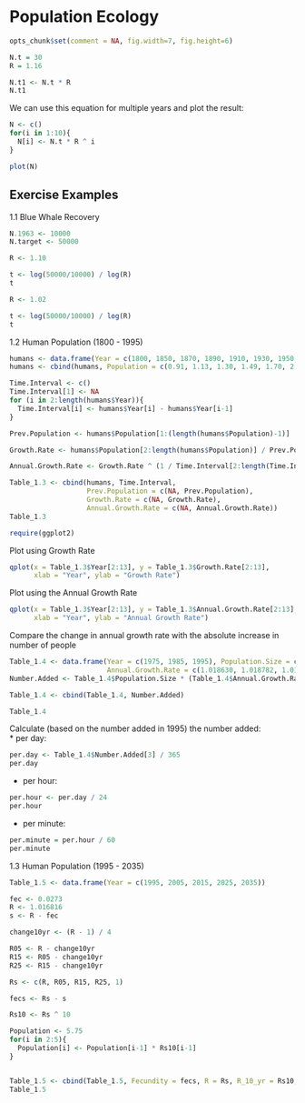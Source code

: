 Population Ecology
========================================================
```r
opts_chunk$set(comment = NA, fig.width=7, fig.height=6)
```


```r
N.t = 30
R = 1.16

N.t1 <- N.t * R
N.t1
```

We can use this equation for multiple years and plot the result: 

```r
N <- c()
for(i in 1:10){
  N[i] <- N.t * R ^ i
}

plot(N)
```



## Exercise Examples

1.1 Blue Whale Recovery
```r
N.1963 <- 10000
N.target <- 50000

R <- 1.10

t <- log(50000/10000) / log(R)
t

R <- 1.02

t <- log(50000/10000) / log(R)
t
```  
  
1.2 Human Population (1800 - 1995)  
```r
humans <- data.frame(Year = c(1800, 1850, 1870, 1890, 1910, 1930, 1950, 1970, 1975, 1980, 1985, 1990, 1995))
humans <- cbind(humans, Population = c(0.91, 1.13, 1.30, 1.49, 1.70, 2.02, 2.51, 3.62, 3.97, 4.41, 4.84, 5.29, 5.75))

Time.Interval <- c()
Time.Interval[1] <- NA
for (i in 2:length(humans$Year)){
  Time.Interval[i] <- humans$Year[i] - humans$Year[i-1]
}

Prev.Population <- humans$Population[1:(length(humans$Population)-1)]

Growth.Rate <- humans$Population[2:length(humans$Population)] / Prev.Population

Annual.Growth.Rate <- Growth.Rate ^ (1 / Time.Interval[2:length(Time.Interval)])

Table_1.3 <- cbind(humans, Time.Interval, 
                   Prev.Population = c(NA, Prev.Population), 
                   Growth.Rate = c(NA, Growth.Rate), 
                   Annual.Growth.Rate = c(NA, Annual.Growth.Rate))
Table_1.3
```  

```r
require(ggplot2)
```

Plot using Growth Rate  

```r
qplot(x = Table_1.3$Year[2:13], y = Table_1.3$Growth.Rate[2:13], 
      xlab = "Year", ylab = "Growth Rate")
```
  
Plot using the Annual Growth Rate  

```r
qplot(x = Table_1.3$Year[2:13], y = Table_1.3$Annual.Growth.Rate[2:13], 
      xlab = "Year", ylab = "Annual Growth Rate")
```

Compare the change in annual growth rate with the absolute increase in number of people

```r
Table_1.4 <- data.frame(Year = c(1975, 1985, 1995), Population.Size = c(3.97, 4.84, 5.75),
                        Annual.Growth.Rate = c(1.018630, 1.018782, 1.016816))
Number.Added <- Table_1.4$Population.Size * (Table_1.4$Annual.Growth.Rate - 1)

Table_1.4 <- cbind(Table_1.4, Number.Added)

Table_1.4
```

Calculate (based on the number added in 1995) the number added:   
 * per day:  
```r
per.day <- Table_1.4$Number.Added[3] / 365
per.day
```  
 * per hour:  
```r
per.hour <- per.day / 24
per.hour
```  
 * per minute:
```r
per.minute = per.hour / 60
per.minute
```  
  
1.3 Human Population (1995 - 2035)

```r
Table_1.5 <- data.frame(Year = c(1995, 2005, 2015, 2025, 2035))

fec <- 0.0273
R <- 1.016816
s <- R - fec

change10yr <- (R - 1) / 4

R05 <- R - change10yr
R15 <- R05 - change10yr
R25 <- R15 - change10yr

Rs <- c(R, R05, R15, R25, 1)

fecs <- Rs - s

Rs10 <- Rs ^ 10

Population <- 5.75
for(i in 2:5){
  Population[i] <- Population[i-1] * Rs10[i-1]
}


Table_1.5 <- cbind(Table_1.5, Fecundity = fecs, R = Rs, R_10_yr = Rs10, Population = Population)
Table_1.5
```

